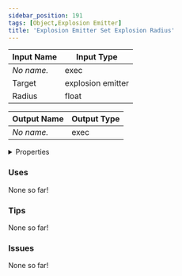 ```yaml
---
sidebar_position: 191
tags: [Object,Explosion Emitter]
title: 'Explosion Emitter Set Explosion Radius'
---
```






<DocusaurusSvg />

| Input Name | Input Type |
|-----------|-----------|
| *No name.* | exec |
| Target | explosion emitter |
| Radius | float |

| Output Name | Output Type |
|-----------|-----------|
| *No name.* | exec |


<details>
  <summary>Properties</summary>
  <div>
    <div>
    <table>
      <thead>
        <tr>
          <th>Is beta required?</th>
          <th>No</th>
        </tr>
        <tr>
          <th>Is this chip a trolling risk?</th>
          <th>No</th>
        </tr>
        <tr>
          <th>Is this chip a role assignment risk?</th>
          <th>No</th>
        </tr>
        <tr>
          <th>Chip UUID</th>
          <th>672e473f-7099-4f76-aead-8b3df7c2fcd2</th>
        </tr>
        <tr>
          <th>Room availability</th>
          <th>Available everywhere</th>
        </tr>
      </thead>
    </table>
    </div>
  </div>
</details>

### Uses

None so far!

### Tips

None so far!

### Issues

None so far!